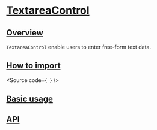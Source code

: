 

<Meta of={Stories} />

# [TextareaControl](#textareacontrol)

## [Overview](#overview)

`TextareaControl` enable users to enter free-form text data.

## [How to import](#how-to-import)

<Source
  code={`
`}
/>

## [Basic usage](#basic-usage)

<Canvas of={Stories.Base} />

## [API](#api)

<ArgTypes of={Stories} />
